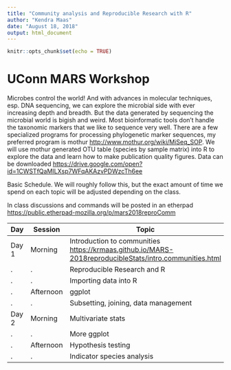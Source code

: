 ```yaml
---
title: "Community analysis and Reproducible Research with R"
author: "Kendra Maas"
date: "August 18, 2018"
output: html_document
---
```


```r
knitr::opts_chunk$set(echo = TRUE)
```
# UConn MARS Workshop 

Microbes control the world! And with advances in molecular techniques, esp. DNA sequencing, we can explore the microbial side with ever increasing depth and breadth. But the data generated by sequencing the microbial world is bigish and weird. Most bioinformatic tools don't handle the taxonomic markers that we like to sequence very well. There are a few specialized programs for processing phylogenetic marker sequences, my preferred program is mothur <http://www.mothur.org/wiki/MiSeq_SOP>. We will use mothur generated OTU table (species by sample matrix) into R to explore the data and learn how to make publication quality figures. Data can be downloaded <https://drive.google.com/open?id=1CWSTfQaMILXsp7WFqAKAzvPDWzcTh6ee>

Basic Schedule. We will roughly follow this, but the exact amount of time we spend on each topic will be adjusted depending on the class.

In class discussions and commands will be posted in an etherpad <https://public.etherpad-mozilla.org/p/mars2018reproComm>

Day|Session|Topic
------|-------|--------
Day 1|Morning|Introduction to communities <https://krmaas.github.io/MARS-2018reproducibleStats/intro.communities.html>
.|.|Reproducible Research and R
.|.|Importing data into R
.|Afternoon|ggplot
.|.|Subsetting, joining, data management
Day 2|Morning|Multivariate stats
.|.|More ggplot
.|Afternoon|Hypothesis testing
.|.|Indicator species analysis
